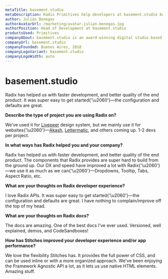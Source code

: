 ```yaml
---
metaTitle: basement.studio
metaDescription: Radix Primitives help developers at basement.studio build faster and achieve better quality of the end product.
author: Julián Benegas
authorAvatarUrl: /marketing/avatar-julian-benegas.jpg
authorPosition: Head of Development at basement.studio
productsUsed: Primitives
companyAbout: basement.studio is an award-winning digital studio based in Argentina.
companyUrl: basement.studio
companyFounded: Buenos Aires, 2018
companyLogoVariant: basement.studio
companyLogoWidth: auto
---
```


# basement.studio

<HeroQuote>
  Radix has helped us with faster development, and better quality of the end
  product. It was super easy to get started{'\u2060'}—the configuration and
  defaults are great.
</HeroQuote>

**Describe the type of project you are using Radix on?**

We’ve used it for [Livepeer](https://livepeer.com/dashboard) design system, but we mainly use it for websites{'\u2060'}—[Akash](https://akash.network), [Lettermatic](https://lettermatic.com), and others coming up. 1-2 devs per project.

**In what ways has Radix helped you and your company?**

Radix has helped us with faster development, and better quality of the end product. The components that Radix provides are super hard to build from the ground up. Our DX and speed have improved a lot with Radix{'\u2060'}—we use it as much as we can{'\u2060'}—Dropdowns, Tooltip, Tabs, Aspect Ratio, etc.

**What are your thoughts on Radix developer experience?**

I love Radix APIs. It was super easy to get started{'\u2060'}—the configuration and defaults are great. I have nothing to complain/improve off the top of my head.

**What are your thoughts on Radix docs?**

The docs are amazing. One of the best docs I’ve ever used. Versioned, well explained, demos, and CodeSandboxes!

**How has Stitches improved your developer experience and/or app performance?**

We love the flexibility Stitches has. It provides the full power of CSS, and can be used inline or with a more organized approach. We've been enjoying the Framework Agnostic API a lot, as it lets us use native HTML elements. Amazing stuff.
